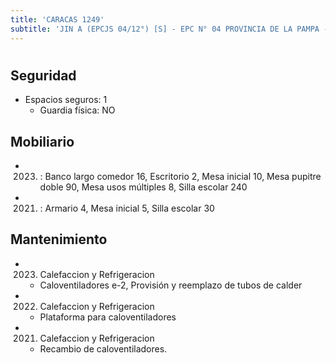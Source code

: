 ```yaml
---
title: 'CARACAS 1249'
subtitle: 'JIN A (EPCJS 04/12°) [S] - EPC N° 04 PROVINCIA DE LA PAMPA - ESEA EN DANZA MASTRAZZI  JUV. N° 05'
---
```


#


## Seguridad

*  Espacios seguros: 1 
    + Guardia física: NO





## Mobiliario

*  (2023) : Banco largo comedor 16, Escritorio 2, Mesa inicial 10, Mesa pupitre doble 90, Mesa usos múltiples 8, Silla escolar 240 

*  (2021) : Armario 4, Mesa inicial 5, Silla escolar 30 





## Mantenimiento

*  (2023) Calefaccion y Refrigeracion 
    + Caloventiladores e-2, Provisión y reemplazo de tubos de calder

*  (2022) Calefaccion y Refrigeracion 
    + Plataforma para caloventiladores

*  (2021) Calefaccion y Refrigeracion 
    + Recambio de caloventiladores.



